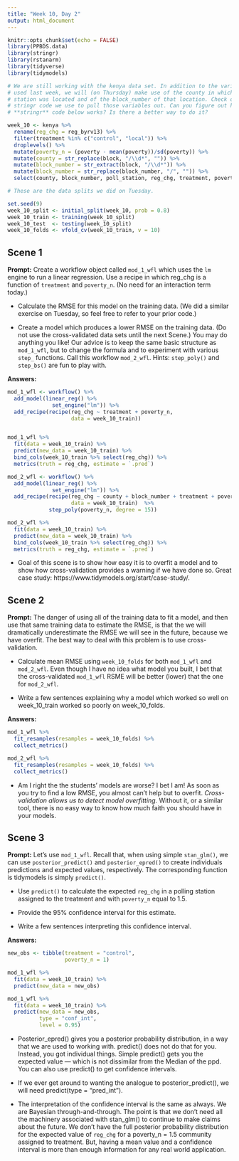 ```yaml
---
title: "Week 10, Day 2"
output: html_document
---
```


```r
knitr::opts_chunk$set(echo = FALSE)
library(PPBDS.data)
library(stringr)
library(rstanarm)
library(tidyverse)
library(tidymodels)

# We are still working with the kenya data set. In addition to the variables we
# used last week, we will (on Thursday) make use of the county in which the poll
# station was located and of the block_number of that location. Check out the
# stringr code we use to pull those variables out. Can you figure out how the
# **stringr** code below works? Is there a better way to do it?

week_10 <- kenya %>% 
  rename(reg_chg = reg_byrv13) %>% 
  filter(treatment %in% c("control", "local")) %>% 
  droplevels() %>% 
  mutate(poverty_n = (poverty - mean(poverty))/sd(poverty)) %>% 
  mutate(county = str_replace(block, "/\\d*", "")) %>% 
  mutate(block_number = str_extract(block, "/\\d*")) %>% 
  mutate(block_number = str_replace(block_number, "/", "")) %>% 
  select(county, block_number, poll_station, reg_chg, treatment, poverty_n) 

# These are the data splits we did on Tuesday.

set.seed(9)
week_10_split <- initial_split(week_10, prob = 0.8)
week_10_train <- training(week_10_split)
week_10_test  <- testing(week_10_split)
week_10_folds <- vfold_cv(week_10_train, v = 10)
```


## Scene 1

**Prompt:** Create a workflow object called `mod_1_wfl` which uses the `lm` engine to run a linear regression. Use a recipe in which reg_chg is a function of `treatment` and `poverty_n`. (No need for an interaction term today.) 

* Calculate the RMSE for this model on the training data. (We did a similar exercise on Tuesday, so feel free to refer to your prior code.)

* Create a model which produces a lower RMSE on the training data. (Do not use the cross-validated data sets until the next Scene.) You may do anything you like! Our advice is to keep the same basic structure as `mod_1_wfl`, but to change the formula and to experiment with various `step_` functions. Call this workflow `mod_2_wfl`. Hints: `step_poly()` and `step_bs()` are fun to play with.

**Answers:** 


```r
mod_1_wfl <- workflow() %>% 
  add_model(linear_reg() %>% 
              set_engine("lm")) %>% 
  add_recipe(recipe(reg_chg ~ treatment + poverty_n,
                    data = week_10_train)) 


mod_1_wfl %>% 
  fit(data = week_10_train) %>% 
  predict(new_data = week_10_train) %>% 
  bind_cols(week_10_train %>% select(reg_chg)) %>% 
  metrics(truth = reg_chg, estimate = `.pred`)
```

```r
mod_2_wfl <- workflow() %>% 
  add_model(linear_reg() %>% 
              set_engine("lm")) %>% 
  add_recipe(recipe(reg_chg ~ county + block_number + treatment + poverty_n,
                    data = week_10_train)  %>% 
             step_poly(poverty_n, degree = 15))

mod_2_wfl %>% 
  fit(data = week_10_train) %>% 
  predict(new_data = week_10_train) %>% 
  bind_cols(week_10_train %>% select(reg_chg)) %>% 
  metrics(truth = reg_chg, estimate = `.pred`)
```

* Goal of this scene is to show how easy it is to overfit a model and to show how cross-validation provides a warning if we have done so. Great case study:  https://www.tidymodels.org/start/case-study/.

## Scene 2

**Prompt:** The danger of using all of the training data to fit a model, and then use that same training data to estimate the RMSE, is that the we will dramatically underestimate the RMSE we will see in the future, because we have overfit. The best way to deal with this problem is to use cross-validation. 

* Calculate mean RMSE using `week_10_folds` for both `mod_1_wfl` and `mod_2_wfl`.  Even though I have no idea what model you built, I bet that the cross-validated `mod_1_wfl` RSME will be better (lower) that the one for `mod_2_wfl`.

* Write a few sentences explaining why a model which worked so well on week_10_train worked so poorly on week_10_folds.

**Answers:** 

```r
mod_1_wfl %>% 
  fit_resamples(resamples = week_10_folds) %>% 
  collect_metrics()
```


```r
mod_2_wfl %>% 
  fit_resamples(resamples = week_10_folds) %>% 
  collect_metrics()
```

* Am I right the the students' models are worse? I bet I am! As soon as you try to find a low RMSE, you almost can't help but to overfit. *Cross-validation allows us to detect model overfitting.* Without it, or a similar tool, there is no easy way to know how much faith you should have in your models.


## Scene 3

**Prompt:** Let's use `mod_1_wfl`. Recall that, when using simple `stan_glm()`, we can use `posterior_predict()` and `posterior_epred()` to create individuals predictions and expected values, respectively. The corresponding function is tidymodels is simply `predict()`.

* Use `predict()` to calculate the expected `reg_chg` in a polling station assigned to the treatment and with `poverty_n` equal to 1.5. 

* Provide the 95% confidence interval for this estimate.

* Write a few sentences interpreting this confidence interval.

**Answers:**  

```r
new_obs <- tibble(treatment = "control",
                  poverty_n = 1)
```


```r
mod_1_wfl %>% 
  fit(data = week_10_train) %>% 
  predict(new_data = new_obs)
```


```r
mod_1_wfl %>% 
  fit(data = week_10_train) %>% 
  predict(new_data = new_obs, 
          type = "conf_int",
          level = 0.95)
```

* Posterior_epred() gives you a posterior probability distribution, in a way that we are used to working with. predict() does not do that for you. Instead, you got individual things. Simple predict() gets you the expected value --- which is not dissimilar from the Median of the ppd. You can also use predict() to get confidence intervals.

* If we ever get around to wanting the analogue to posterior_predict(), we will need predict(type = "pred_int").

* The interpretation of the confidence interval is the same as always. We are Bayesian through-and-through. The point is that we don't need all the machinery associated with stan_glm() to continue to make claims about the future. We don't have the full posterior probability distribution for the expected value of `reg_chg` for a poverty_n = 1.5 community assigned to treatment. But, having a mean value and a confidence interval is more than enough information for any real world application.
